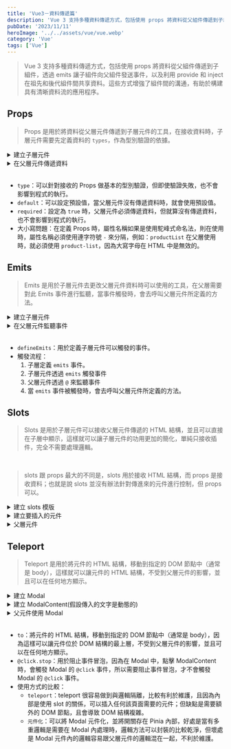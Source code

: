 ```yaml
---
title: 'Vue3－資料傳遞篇'
description: 'Vue 3 支持多種資料傳遞方式，包括使用 props 將資料從父組件傳遞到子組件，透過 emits 讓子組件向父組件發送事件，以及利用 provide 和 inject 在祖先和後代組件間共享資料。這些方式增強了組件間的溝通，有助於構建具有清晰資料流的應用程序。'
pubDate: '2023/11/11'
heroImage: '../../assets/vue/vue.webp'
category: 'Vue'
tags: ['Vue']
---
```


> Vue 3 支持多種資料傳遞方式，包括使用 props 將資料從父組件傳遞到子組件，透過 emits 讓子組件向父組件發送事件，以及利用 provide 和 inject 在祖先和後代組件間共享資料。這些方式增強了組件間的溝通，有助於構建具有清晰資料流的應用程序。

## Props

> Props 是用於將資料從父層元件傳遞到子層元件的工具，在接收資料時，子層元件需要先定義資料的 `types`，作為型別驗證的依據。

<details>
<summary>建立子層元件</summary>

```js
  <script setup>
    defineProps({
      products: {
        type: Array,
        default: () => [],
        required: true,
      },
    });
  </script>

   <template>
      <li v-for="product in products" :key="product.name">
      {{ product.name }} / {{ product.price }}
      </li>
  </template>
```

</details>

<details>
<summary>在父層元件傳遞資料</summary>

```js
  <script setup>
    import ProductList from './ProductList.vue';
    const products = [
      { name: 'iPhone 12', price: 28900 },
      { name: 'iPhone 12 Pro', price: 33900 },
      { name: 'iPhone 12 Pro Max', price: 36900 },
    ];
  </script>

  <template>
    <ProductList :products="products" />
  </template>
```

</details>

<br />

- `type`：可以針對接收的 Props 做基本的型別驗證，但即使驗證失敗，也不會影響到程式的執行。
- `default`：可以設定預設值，當父層元件沒有傳遞資料時，就會使用預設值。
- `required`：設定為 `true` 時，父層元件必須傳遞資料，但就算沒有傳遞資料，也不會影響到程式的執行。
- 大小寫問題：在定義 Props 時，屬性名稱如果是使用駝峰式命名法，則在使用時，屬性名稱必須使用連字符號 `-` 來分隔，例如：`productList` 在父層使用時，就必須使用 `product-list`，因為大寫字母在 HTML 中是無效的。

## Emits

> Emits 是用於子層元件去更改父層元件資料時可以使用的工具，在父層需要對此 Emits 事件進行監聽，當事件觸發時，會去呼叫父層元件所定義的方法。

<details>
<summary>建立子層元件</summary>

```js

<script setup>
defineProps({
  sleepTime: {
    type: Number,
    required: true,
  },
});

const emits = defineEmits(["add-sleep-time", "minus-sleep-time", "reset-sleep-time"]);

const addSleepTime = () => {
  emits("add-sleep-time");
};

const minusSleepTime = () => {
  emits("minus-sleep-time");
};

const resetSleepTime = () => {
  emits("reset-sleep-time");
};
</script>

<template>
  <div class="flex flex-col">
    <div class="flex mt-4 justify-center items-center space-x-4">
      <button
        class="border border-black p-3 bg-blue-300 hover:scale-90"
        @click="addSleepTime"
      >
        睡眠 ＋ 1
      </button>
      <p>睡眠時間 {{ sleepTime }} 小時</p>
      <button
        class="border border-black p-3 bg-blue-300 hover:scale-90"
        @click="minusSleepTime"
      >
        睡眠 － 1
      </button>
    </div>
    <button
      class="border border-black bg-red-400 p-3 mt-3 hover:scale-90"
      @click="resetSleepTime"
    >
      重設睡眠時間
    </button>
  </div>
</template>

```

</details>

<details>
<summary>在父層元件監聽事件</summary>

```js
<script setup>
import SleepTime from "./SleepTime.vue";

const sleepTime = ref(0);

const addSleepTime = () => {
  sleepTime.value++;
};

const minusSleepTime = () => {
  sleepTime.value--;
};

const resetSleepTime = () => {
  sleepTime.value = 0;
};

</script>

<template>
  <div class="flex flex-col items-center">
    <h1 class="text-2xl font-bold">睡眠時間</h1>
    <SleepTime
      :sleep-time="sleepTime"
      @add-sleep-time="addSleepTime"
      @minus-sleep-time="minusSleepTime"
      @reset-sleep-time="resetSleepTime"
    />
  </div>
</template>
```

</details>

<br />

- `defineEmits`：用於定義子層元件可以觸發的事件。
- 觸發流程：
  1. 子層定義 `emits` 事件。
  2. 子層元件透過 `emits` 觸發事件
  3. 父層元件透過 `@` 來監聽事件
  4. 當 `emits` 事件被觸發時，會去呼叫父層元件所定義的方法。

## Slots

> Slots 是用於子層元件可以接收父層元件傳遞的 HTML 結構，並且可以直接在子層中顯示，這樣就可以讓子層元件的功用更加的簡化，單純只接收插件，完全不需要處理邏輯。

<br />

> slots 跟 props 最大的不同是，slots 用於接收 HTML 結構，而 props 是接收資料；也就是說 slots 並沒有辦法針對傳進來的元件進行控制，但 props 可以。

<details>
<summary>建立 slots 模版</summary>

```js
<template>
	<div class='border border-black rounded mt-4'>
		<h2 class='rounded-t px-5 py-3 text-center bg-gray-300 text-xl font-bold'>待辦事項</h2>

		<slot />
	</div>
</template>
```

</details>

<details>
<summary>建立要插入的元件</summary>

```js
<script setup>
defineProps({
  todo: {
    type: Object,
    required: true,
  },
});
</script>

<template>
  <ul class="mt-3 px-5 space-y-2 h-[200px] overflow-y-scroll">
    <li v-for="todoItem in todo" :key="todoItem.title">{{ todoItem.title }}</li>
  </ul>
</template>

```

</details>

<details>
<summary>父層元件</summary>

```js
<script setup>
import Slot from "../components/Slot.vue";
import SlotList from "../components/SlotList.vue";

const todo = ref([
  {
    title: "買牛奶",
    done: false,
  },
  {
    title: "買麵包",
    done: false,
  },
  {
    title: "買蛋糕",
    done: false,
  },
  {
    title: "回家",
    done: false,
  },
  {
    title: "吃飯",
    done: false,
  },
  {
    title: "睡覺",
    done: false,
  },
  {
    title: "刷牙",
    done: false,
  },
  {
    title: "洗臉",
    done: false,
  },
]);
</script>

<template>
  <Slot>
    <SlotList :todo="todo" />
  </Slot>
</template>

```

</details>

## Teleport

> Teleport 是用於將元件的 HTML 結構，移動到指定的 DOM 節點中（通常是 body），這樣就可以讓元件的 HTML 結構，不受到父層元件的影響，並且可以在任何地方顯示。

<details>
<summary>建立 Modal</summary>

```js
<script setup>
const emits = defineEmits(["close"]);

const close = () => {
  emits("close");
};

</script>

<template>
  <teleport to="body">
    <div
      class="fixed inset-0 bg-black bg-opacity-50 flex items-center justify-center"
      @click="close"
    >
      <div class="bg-white p-6 rounded-lg shadow-lg" @click.stop>
        <slot></slot>
        <button
          class="mt-4 bg-blue-500 hover:bg-blue-700 text-white font-bold py-2 px-4 rounded"
          @click="close"
        >
          關閉
        </button>
      </div>
    </div>
  </teleport>
</template>
```

</details>

<details>
<summary>建立 ModalContent(假設傳入的文字是動態的)</summary>

```js
<script setup>

defineProps({
  text: {
    type: String,
    required: true,
  },
})

</script>

<template>
  <h2 class="text-2xl font-bold mb-4">可愛彈窗</h2>
  <p>{{ text }}</p>
</template>
```

</details>

<details>
<summary>父元件使用 Modal</summary>

```js
<script setup>
import Modal from "../components/modal/Modal.vue";
import ModalContent from "../components/modal/ModalContent.vue";

const showModal = ref(false);
</script>

<template>
  <button
    @click="showModal = true"
    class="bg-blue-500 hover:bg-blue-700 text-white font-bold py-2 px-4 rounded mt-4"
    >
      打開 Modal
  </button>

  <Modal v-if="showModal" @close="showModal = false">
    <ModalContent text="Here is nothing can show!"/>
  </Modal>
</template>
```

</details>

<br />

- `to`：將元件的 HTML 結構，移動到指定的 DOM 節點中（通常是 body），因為這樣可以讓元件位於 DOM 結構的最上層，不受到父層元件的影響，並且可以在任何地方顯示。
- `@click.stop`：用於阻止事件冒泡，因為在 Modal 中，點擊 ModalContent 時，會觸發 Modal 的 `@click` 事件，所以需要阻止事件冒泡，才不會觸發 Modal 的 `@click` 事件。
- 使用方式的比較：
  - `teleport`：teleport 很容易做到與邏輯隔離，比較有利於維護，且因為內部是使用 slot 的關係，可以插入任何該頁面需要的元件；但缺點是需要額外的 DOM 節點，且會導致 DOM 結構複雜。
  - `元件化`：可以將 Modal 元件化，並將開關存在 Pinia 內部，好處是當有多重邏輯是需要在 Modal 內處理時，邏輯方法可以封裝的比較乾淨，但壞處是 Modal 元件內的邏輯容易跟父層元件的邏輯混在一起，不利於維護。
